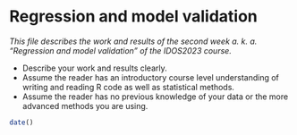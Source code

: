 # Regression and model validation

*This file describes the work and results of the second week a. k. a. "Regression and model validation" of the IDOS2023 course.*

- Describe your work and results clearly. 
- Assume the reader has an introductory course level understanding of writing and reading R code as well as statistical methods.
- Assume the reader has no previous knowledge of your data or the more advanced methods you are using.

```r
date()
```



```r
```
